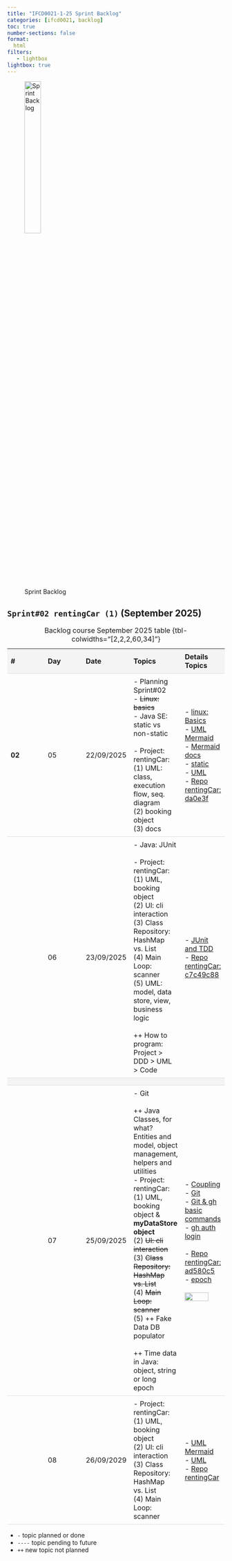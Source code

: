 ```yaml
---
title: "IFCD0021-1-25 Sprint Backlog"
categories: [ifcd0021, backlog]
toc: true
number-sections: false
format:
  html
filters:
   - lightbox
lightbox: true
---
```


<style>

.heatMap th { background:  #f4f4f4;}
tr:nth-child(3) {background-color: #f4f4f4;}

th, td {
  padding: 8px;
  text-align: left;
  border-bottom: 1px solid #ddd;
}

tr:hover {background-color:  #f4f4f4;}

</style>

![Sprint Backlog](/images/home/backlog.jpg){width="30%"}

<div class="heatMap">

::: {.column-page-right}


##  ``Sprint#02 rentingCar (1)`` (September 2025)

| # | Day | Date | Topics |  Details Topics |
| -- | -- | -- | -- | -- |
| **02**  | 05 | 22/09/2025 | - Planning Sprint#02 </br>  - <s>Linux: basics</s>  </br> - Java SE: static vs non-static  </br> </br>  - Project: rentingCar: </br> (1)  UML: class, execution flow, seq. diagram </br> (2) booking object </br> (3) docs | - [linux: Basics](/linux/linux-what-basics.qmd){.external target='_blank'}  </br> - [UML Mermaid](https://mermaid.js.org/){.external target='_blank'}</br>  - [Mermaid docs](https://mermaid.js.org/syntax/classDiagram.html){.external target='_blank'} </br> - [static](/javase/se-concepts-static.qmd){.external target='_blank'} </br> - [UML](/javase/se-pattern-uml.qmd){.external target='_blank'}</br>   - [Repo rentingCar: da0e3f](https://github.com/AlbertProfe/rentingCarTest/tree/da0e3f142379f6ac77f534e32a714a32e17cbb56){.external target='_blank'} |
|   | 06 | 23/09/2025 | - Java: JUnit </br></br> - Project: rentingCar: <br> (1) UML, booking object  <br> (2) UI: cli interaction <br> (3) Class Repository: HashMap vs. List  <br>  (4) Main Loop: scanner  </br>  (5) UML: model, data store, view, business logic </br></br>  ++ How to program: Project > DDD > UML > Code  | - [JUnit and TDD](/javase/se-concepts-tdd.qmd){.external target='_blank'}</br> - [Repo rentingCar: c7c49c88](https://github.com/AlbertProfe/rentingCarTest/tree/c7c49c886dbd3ad792170c5f8b182143a368a975){.external target='_blank'}    |
|   |
|   | 07 | 25/09/2025 | - Git </br> </br> ++ Java Classes, for what? Entities and model, object management, helpers and utilities </br>  - Project: rentingCar: <br> (1) UML, booking object & **myDataStore object** <br> (2) <s>UI: cli interaction</s> <br> (3) <s>Class Repository: HashMap vs. List</s>  <br>  (4) <s>Main Loop: scanner</s>  </br> (5) ++ Fake Data DB populator </br> </br> ++ Time data in Java: object, string or long epoch  | - [Coupling](/javase/se-concepts-coupling.qmd){.external target='_blank'}</br> - [Git](/devops/devops-vc-git.qmd){.external target='_blank'} </br> - [Git & gh basic commands](https://gist.github.com/AlbertProfe/b05e8198f02b311d18e7c4a86c5241e0){.external target='_blank'} </br> - [gh auth login](https://cli.github.com/manual/gh_auth_login){.external target='_blank'}</br></br>   - [Repo rentingCar: ad580c5](https://github.com/AlbertProfe/rentingCarTest/tree/ad580c501188fa15b6a32d5b036f3fba8dc4d12d){.external target='_blank'} </br> - [epoch](https://www.epochconverter.com/){.external target='_blank'} </br> </br>  ![](/images/ifcd0021-1-25/dataStore.drawio.png){.lightbox width=80% fig-align="center"}|
|   | 08 | 26/09/2029 | - Project: rentingCar: <br> (1) UML, booking object  <br> (2) UI: cli interaction <br> (3) Class Repository: HashMap vs. List  <br>  (4) Main Loop: scanner   |     - [UML Mermaid](https://mermaid.js.org/){.external target='_blank'} </br> - [UML](/javase/se-pattern-uml.qmd){.external target='_blank'}</br>   - [Repo rentingCar](https://github.com/AlbertProfe/rentingCarTest){.external target='_blank'}  |   - [Repo rentingCar](https://github.com/AlbertProfe/rentingCarTest){.external target='_blank'}  </br> |
: Backlog course September 2025 table {tbl-colwidths="[2,2,2,60,34]"}
:::

</div>

::: {.callout-note}
- `-` topic planned or done
- `----` topic pending to future
- `++` new topic not planned
:::

